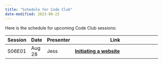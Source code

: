 ```yaml
---
title: "Schedule for Code Club"
date-modified: 2023-08-23
---
```


Here is the schedule for upcoming Code Club sessions:

| Session | Date    | Presenter  | Link                                     |
|---------|---------|------------|------------------------------------------------------------------|
| S06E01  | Aug 28  | Jess     | [**Initiating a website**](/posts/website_01_initiation/) |
